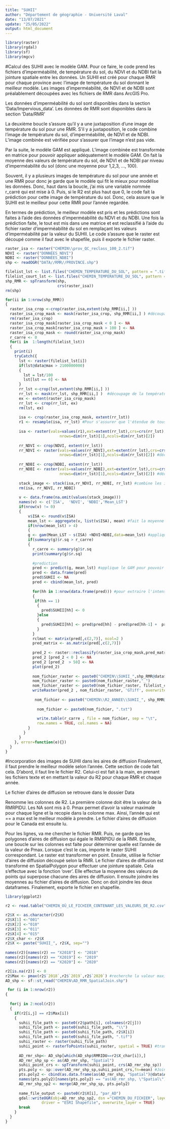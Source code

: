 ```yaml
---
title: "SUHII"
author: "Département de géographie - Université Laval"
date: "13/07/2021"
update: "25/05/2022"
output: html_document
---
```


```r
library(raster)
library(rgdal)
library(sf)
library(mgcv)
```

#Calcul des SUHII avec le modèle GAM. 
Pour ce faire, le code prend les fichiers d'imperméabilité, de température du sol, du NDVI et du NDBI fait la jointure spatiale entre les données. Un SUHII est créé pour chaque RMR pour chaque province avec l'image de température du sol donnant le meilleur modèle. Les images d'imperméabilité, de NDVI et de NDBI sont préalablement découpées avec les fichiers de RMR dans ArcGIS Pro.

Les données d'imperméabilité du sol sont disponibles dans la section 'Data/Impervious_data'. Les données de RMR sont disponibles dans la section 'Data/RMR'

La deuxième boucle s'assure qu'il y a une juxtaposition d'une image de température du sol pour une RMR. S’il y a juxtaposition, le code combine l'image de température du sol, d'imperméabilité, de NDVI et de NDBI. L'image combinée est vérifiée pour s'assurer que l'image n'est pas vide. 

Par la suite, le modèle GAM est appliqué. L'image combinée est transformée en matrice pour pouvoir appliquer adéquatement le modèle GAM. On fait la moyenne des valeurs de température du sol, de NDVI et de NDBI par niveau d'imperméabilité du sol (donc une moyenne pour 1,2,3, ..., 100).

Souvent, il y a plusieurs images de température du sol pour une année et une RMR pour donc je garde que le modèle qui fit le mieux pour modélise les données. Donc, haut dans la boucle, j'ai mis une variable nommée r_carré qui est mise à 0. Puis, si le R2 est plus haut que 0, le code fait la prédiction pour cette image de température du sol. Donc, cela assure que le SUHII est le meilleur pour cette RMR pour l'année regardée. 

En termes de prédiction, le meilleur modèle est pris et les prédictions sont faites à l'aide des données d'imperméabilité du NDVI et du NDBI. Une fois la prédiction faite, le tout est mis dans une matrice et est reclassifié à l'aide du fichier raster d'imperméabilité du sol en remplaçant les valeurs d'imperméabilité par la valeur du SUHII. Le code s'assure que le raster est découpé comme il faut avec le shapefile, puis il exporte le fichier raster.
 
```r
raster_isa <- raster("CHEMIN\\prov_QC_reclass_100_2.tif")
NDVI <- raster("DONNÉES_NDVI")
NDBI <- raster("DONNÉES_NDBI")
shp <- readOGR("DATA//RMR//PROVINCE.shp")

filelist_lst <- list.files("CHEMIN_TEMPERATURE_DU_SOL", pattern = ".tif", full.names = TRUE)
filelist_court_lst <- list.files("CHEMIN_TEMPERATURE_DU_SOL", pattern = ".tif")
shp_RMR <- spTransform(shp,
                       crs(raster_isa))
rm(shp)

for(ii in 1:nrow(shp_RMR))
{
  raster_isa_crop <-crop(raster_isa,extent(shp_RMR[ii,] ))
  raster_isa_crop_mask <- mask(raster_isa_crop, shp_RMR[ii,] ) #découpage de l'imperméabilité du sol selon le shapefile de la RMR
  rm(raster_isa_crop)
  raster_isa_crop_mask[raster_isa_crop_mask < 0 ] <- NA
  raster_isa_crop_mask[raster_isa_crop_mask > 100 ] <- NA
  raster_isa_crop_mask <- round(raster_isa_crop_mask)
  r_carre <- 0
  for(i in  1:length(filelist_lst))
  {
    print(i)
    tryCatch({
      lst <- raster(filelist_lst[i])
      if(lst@data@max > 2100000000)
      {
        lst = lst/100
        lst[lst == 0] <- NA
      }
      rr_lst <-crop(lst,extent(shp_RMR[ii,] ))
      rr_lst <- mask(rr_lst, shp_RMR[ii,] )  #découpage de la température du sol selon le shapefile de la RMR
      ex <- extent(raster_isa_crop_mask)
      rr_lst <- crop(rr_lst, ex)
      rm(lst, ex)
        
      isa <- crop(raster_isa_crop_mask, extent(rr_lst))
      r1 <- resample(isa, rr_lst) #Pour s'assurer que l'étendue de tous les fichiers raster se superpose sans problème
      
      isa <- raster(vals=values(r1),ext=extent(rr_lst),crs=crs(rr_lst),
                        nrows=dim(rr_lst)[1],ncols=dim(rr_lst)[2])
      
      rr_NDVI <- crop(NDVI, extent(rr_lst))
      rr_NDVI <- raster(vals=values(rr_NDVI),ext=extent(rr_lst),crs=crs(rr_lst),
                        nrows=dim(rr_lst)[1],ncols=dim(rr_lst)[2]) #découpage du NDVI du sol selon le shapefile de la RMR
      
      rr_NDBI <- crop(NDBI, extent(rr_lst))
      rr_NDBI <- raster(vals=values(rr_NDBI),ext=extent(rr_lst),crs=crs(rr_lst),
                        nrows=dim(rr_lst)[1],ncols=dim(rr_lst)[2]) #découpage du NDBI du sol selon le shapefile de la RMR
      
      stack_image <- stack(isa,rr_NDVI, rr_NDBI, rr_lst) #combine les images rasters dans un seul raster
      rm(isa, rr_NDVI, rr_NDBI)
      
      v <- data.frame(na.omit(values(stack_image)))
      names(v) <- c('ISA',  'NDVI', 'NDBI','Mean_LST')
      if(nrow(v) != 0)
      {
          v$ISA <- round(v$ISA)
          mean_lst <- aggregate(v, list(v$ISA), mean) #fait la moyenne de température du sol, NDVI et NDBI par pourcentage d'imperméabilité 
          if(nrow(mean_lst) > 4)
          {
          g <- gam(Mean_LST ~ s(ISA) +NDVI+NDBI,data=mean_lst) #applique le GAM
          if(summary(g)$r.sq > r_carre) 
          {
            r_carre <- summary(g)$r.sq
            print(summary(g)$r.sq)
            
            #prediction
            pred <- predict(g, mean_lst) #applique le GAM pour pouvoir extraire la pente
            pred <- data.frame(pred)
            pred$SUHII <- NA
            pred <- cbind(mean_lst, pred)
  
            for(hh in 1:nrow(data.frame(pred))) #pour extraire l'intensité, on désire que la différence entre la température au pourcentage x + 1 et le pourcentage x
            {
             if(hh == 1)
              {
                pred$SUHII[hh] <- 0
              }else
              {
                pred$SUHII[hh] <- pred$pred[hh] - pred$pred[hh-1] +  pred$SUHII[hh-1]
              }
            }
            rclmat <- matrix(pred[,c(2,7)], ncol=2 ) 
            pred_matrix <- as.matrix(pred[,c(2,7)])
  
            pred_2 <- raster::reclassify(raster_isa_crop_mask,pred_matrix) #la matrice est transformée en raster
            pred_2 [pred_2 < 0 ] <- NA
            pred_2 [pred_2  > 50] <- NA
            plot(pred_2)
            
            nom_fichier_raster <- paste0("CHEMIN\\SUHII_",shp_RMR@data$RMRIDU[ii]) 
            nom_fichier_raster <- paste0(nom_fichier_raster,"_") 
            nom_fichier_raster <- paste0(nom_fichier_raster, filelist_court_lst[i])
            writeRaster(pred_2 , nom_fichier_raster, 'GTiff', overwrite=TRUE) #exporte le raster
            
             nom_fichier <- paste0("CHEMIN\\R2_ANNEE\\SUHII_", shp_RMR@data$RMRIDU[ii])
             
              nom_fichier <- paste0(nom_fichier, ".txt")
              
              write.table(r_carre , file = nom_fichier, sep = "\t",
              row.names = TRUE, col.names = NA)
          }
        }
      }
    }, error=function(e){})
  } 
}
```
#Incorporation des images de SUHII dans les aires de diffusion
Finalement, il faut prendre le meilleur modèle selon l'année. Cette section de code fait cela. D'abord, il faut lire le fichier R2. Celui-ci est fait à la main, en prenant les fichiers texte et en mettant la valeur du R2 pour chaque RMR et chaque année. 

Le fichier d'aires de diffusion se retrouve dans le dossier Data

Renomme les colonnes de R2. La première colonne doit être la valeur de la RMRPIDU. Les NA sont mis à 0. Pmax permet d'avoir la valeur maximale pour chaque ligne et la recopie dans la colonne max. Ainsi, l'année qui est == a max est le meilleur modèle à prendre. Le fichier d'aires de diffusion pour le Canada est ensuite lu.

Pour les lignes, va me chercher le fichier RMR. Puis, ne garde que les polygones d'aires de diffusion qui égale le RMRPIDU de la RMR. Ensuite, une boucle sur les colonnes est faite pour déterminer quelle est l'année de la valeur de Pmax. Lorsque c'est le cas, importe le raster SUHII correspondant. Le raster est transformer en point. Ensuite, utilise le fichier d'aires de diffusion découpé selon la RMR. Le fichier d'aires de diffusion est transformé en SpatialPolygon pour effectuer une jointure spatiale. Cela s'effectue avec la fonction 'over'. Elle effectue la moyenne des valeurs de points qui superpose chacune des aires de diffusion. Il ensuite joindre les moyennes au fichier d'aires de diffusion. Donc on doit joindre les deux dataframes. Finalement, exporte le fichier en shapefile.


```r
library(ggplot2)

r2 <- read.table("CHEMIN_OÙ_LE_FICHIER_CONTENANT_LES_VALEURS_DE_R2.csv", sep =";", header = TRUE)

r2$X <- as.character(r2$X)
r2$X[1] <-"001" 
r2$X[2] <-"010"
r2$X[3] <-"011"
r2$X[4] <-"015" 
r2$X_char <- r2$X
r2$X <- paste("SUHII_", r2$X, sep="") 
  
names(r2)[names(r2) == "X2018"] <- "2018"
names(r2)[names(r2) == "X2019"] <- "2019"
names(r2)[names(r2) == "X2020"] <- "2020"

r2[is.na(r2)] <- 0
r2$Max <- pmax(r2$`2018`,r2$`2019`,r2$`2020`) #recherche la valeur maximale entre les 3 colones par ligne
AD_shp <- sf::st_read("CHEMIN\AD_RMR_SpatialJoin.shp") 

 for (i in 1:nrow(r2))
{
  
  for(j in 2:ncol(r2))
  {
    if(r2[i,j] == r2$Max[i])
    {
      suhii_file_path <- paste0(r2$path[i], colnames(r2[j]))
      suhii_file_path <- paste0(suhii_file_path, "\\")
      suhii_file_path <- paste0(suhii_file_path, r2$X[i])
      suhii_file_path <- paste0(suhii_file_path, ".tif")
      suhii_raster <- raster(suhii_file_path)
      suhii_point <- rasterToPoints(suhii_raster, spatial = TRUE) #transforme le raster en fichier shapefile ponctuel
      
      AD_rmr_shp<- AD_shp[which(AD_shp$RMRIDU==r2$X_char[i]),]
      AD_rmr_shp_sp <- as(AD_rmr_shp, "Spatial")
      suhii_point_crs <- spTransform(suhii_point, crs(AD_rmr_shp_sp))
      pts.poly <- sp::over(AD_rmr_shp_sp,suhii_point_crs,fn=mean) #Jointure entre la valeur des points et les aires de diffusion, en faisant la moyenne.
      pts.poly2 <- cbind(as.data.frame(as(AD_rmr_shp, "Spatial")@data$ADIDU), pts.poly)
      names(pts.poly2)[names(pts.poly2) == "as(AD_rmr_shp, \"Spatial\")@data$ADIDU"] <- "ADIDU"
      AD_rmr_shp_sp2 <- merge(AD_rmr_shp_sp, pts.poly2)
      
      name_file_output <- paste0(r2$X[i], "par_AD")
      gdal::writeOGR(obj=AD_rmr_shp_sp2, dsn ="CHEMIN_DU_FICHIER", layer =  name_file_output,
                driver = "ESRI Shapefile", overwrite_layer = TRUE) 
      break
    }
  }
}
```

